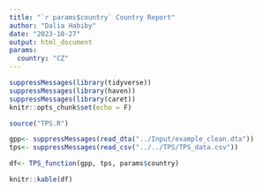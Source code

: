 ```yaml
---
title: "`r params$country` Country Report"
author: "Dalia Habiby"
date: "2023-10-27"
output: html_document
params:
  country: "CZ"
---
```



```r

suppressMessages(library(tidyverse))
suppressMessages(library(haven))
suppressMessages(library(caret))
knitr::opts_chunk$set(echo = F)

source("TPS.R")

gpp<- suppressMessages(read_dta("../Input/example_clean.dta"))
tps<- suppressMessages(read_csv("../../TPS/TPS_data.csv"))
```


```r
df<- TPS_function(gpp, tps, params$country)

knitr::kable(df)
```
